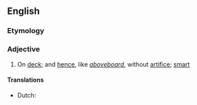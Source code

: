 ==English==

===Etymology===
{{compound|en|above|deck}}

===Adjective===
{{en-adj}}

# On [[deck]]; and [[hence]], like ''[[aboveboard]]'', without [[artifice]]; [[smart]]

====Translations====
{{trans-top|on deck}}
* Dutch: {{t|nl|bovendeks}}
{{trans-mid}}
{{trans-bottom}}